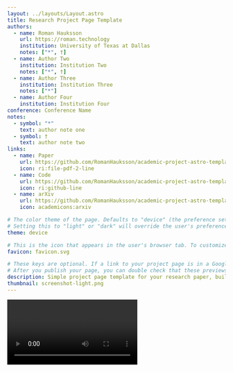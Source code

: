 ```yaml
---
layout: ../layouts/Layout.astro
title: Research Project Page Template
authors:
  - name: Roman Hauksson
    url: https://roman.technology
    institution: University of Texas at Dallas
    notes: ["*", †]
  - name: Author Two
    institution: Institution Two
    notes: ["*", †]
  - name: Author Three
    institution: Institution Three
    notes: ["*"]
  - name: Author Four
    institution: Institution Four
conference: Conference Name
notes:
  - symbol: "*"
    text: author note one
  - symbol: †
    text: author note two
links:
  - name: Paper
    url: https://github.com/RomanHauksson/academic-project-astro-template
    icon: ri:file-pdf-2-line
  - name: Code
    url: https://github.com/RomanHauksson/academic-project-astro-template
    icon: ri:github-line
  - name: arXiv
    url: https://github.com/RomanHauksson/academic-project-astro-template
    icon: academicons:arxiv

# The color theme of the page. Defaults to "device" (the preference set in the user's brower or operating system).
# Setting this to "light" or "dark" will override the user's preference. This is useful if your figures only look good in one theme.
theme: device

# This is the icon that appears in the user's browser tab. To customize, change the favicon.svg file in /public/, or add your own file to /public/ and change the filename here.
favicon: favicon.svg

# These keys are optional. If a link to your project page is in a Google search result, text message, or social media post, it will often appear as a "link preview card" based on its title, description, favicon, and thumbnail.
# After you publish your page, you can double check that these previews look right using [this tool](https://linkpreview.xyz/)
description: Simple project page template for your research paper, built with Astro and Tailwind CSS
thumbnail: screenshot-light.png
---
```





<Video source={outside} />

<HighlightedSection>

## Abstract

This is a live demo for a template you can use to create a simple project page for your research paper. See the code for the template and instructions on how to use it yourself [here](https://github.com/RomanHauksson/academic-project-astro-template). It's made with the [Astro web framework](https://astro.build/) and styled with [Tailwind CSS](https://tailwindcss.com/). You write the content in [MDX](https://mdxjs.com/), which enables markdown formatting like **bold**, _italics_, and ~strikethrough~, as well as custom components like <SmallCaps>small caps.</SmallCaps>

</HighlightedSection>

## Figures

Use the figure component to display images, videos, equations, or any other element, with an optional caption.

<Figure>
  <Image slot="figure" source={transformer} altText="Diagram of the transformer deep learning architecture." />
  <Fragment slot="caption">Diagram of the transformer deep learning architecture.</Fragment>
</Figure>

If you stored your figures as PDFs, copy them into `./src/assets/` and use the `RenderPDF` component to convert them into web-friendly images automatically.

<Figure>
  <RenderPDF slot="figure" filename="allstate-sparsity.pdf" altText="Impact of the sparsity-aware algorithm in XGBoost on the Allstate-10K dataset." />
  <Fragment slot="caption">Impact of the sparsity-aware algorithm in [XGBoost](https://arxiv.org/abs/1603.02754) on the Allstate-10K dataset.</Fragment>
</Figure>

Use the `ImageComparison` component to compare two images with an interactive slider.

<Figure>
  <ImageComparison
    slot="figure" client:load
    imageOne={dogsDiffc} imageTwo={dogsTrue}
    altTextOne="Photo of two dogs running side-by-side in shallow water, lossily compressed using the DiffC algorithm"
    altTextTwo="Original photo of two dogs running side-by-side in shallow water"
  />
  <Fragment slot="caption">A photo of two dogs running side-by-side in shallow water, lossily compressed using the [DiffC algorithm](https://jeremyiv.github.io/diffc-project-page/).</Fragment>
</Figure>

## Two columns

Use the two columns component to display two columns of content. In this example, the first column contains a figure with a YouTube video and the second column contains a figure with a custom [React](https://react.dev/) component. By default, they display side by side, but if the screen is narrow enough (for example, on mobile), they're arranged vertically.

<TwoColumns>
  <Figure slot="left">
    <YouTubeVideo slot="figure" videoId="wjZofJX0v4M" />
    <Fragment slot="caption">Take a look at this YouTube video.</Fragment>
  </Figure>
  <Figure slot="right">
    <ThreeDimensional slot="figure" filename="BoxVertexColors.glb" client:load />
    <Fragment slot="caption">Now look at this cube, rendered with React Three Fiber.</Fragment>
  </Figure>
</TwoColumns>

## LaTeX

You can also add LaTeX formulas, rendered during the build process using [KaTeX](https://katex.org/) so they're quick to load for visitors of your project page. You can write them inline, like this: <LaTeX inline formula="a^2 + b^2 = c^2" />. Or, you can write them as a block:

<LaTeX formula="\int_a^b f(x) dx" />

## Tables

Add simple tables using [GitHub Flavored Markdown syntax](https://docs.github.com/en/get-started/writing-on-github/working-with-advanced-formatting/organizing-information-with-tables):

| Model | Accuracy | F1 score | Training time (hours) |
| :--- | :---: | :---: | :---: |
| BERT-base | 0.89 | 0.87 | 4.5 |
| RoBERTa-large | 0.92 | 0.91 | 7.2 |
| DistilBERT | 0.86 | 0.84 | 2.1 |
| XLNet | 0.90 | 0.89 | 6.8 |

## BibTeX citation

Displaying your BibTeX citation in a code block makes it easy to copy and paste.

```bibtex
@misc{roman2024academic,
  author = "{Roman Hauksson}",
  title = "Academic Project Page Template",
  year = "2024",
  howpublished = "\url{https://research-template.roman.technology}",
}
```